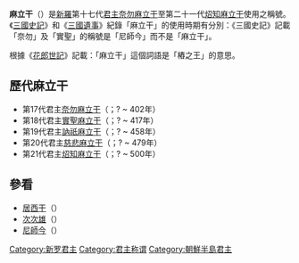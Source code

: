 '''麻立干'''（{{lang|ko|'''마립간'''}}）是[[新羅|新羅]]第十七代[[君主|君主]][[奈勿麻立干|奈勿麻立干]]至第二十一代[[炤知麻立干|炤知麻立干]]使用之稱號。《[[三國史記|三國史記]]》和《[[三國遺事|三國遺事]]》紀錄「麻立干」的使用時期有分別：《三國史記》記載「奈勿」及「實聖」的稱號是「尼師今」而不是「麻立干」。

根據《[[花郎世記|花郎世記]]》記載：「麻立干」這個詞語是「樁之王」的意思。

==歷代麻立干==
*第17代君主[[奈勿麻立干|奈勿麻立干]]（{{lang|ko|내물 마립간}}；? ~ 402年）
*第18代君主[[實聖麻立干|實聖麻立干]]（{{lang|ko|실성 마립간}}；? ~ 417年）
*第19代君主[[訥祇麻立干|訥祇麻立干]]（{{lang|ko|눌지 마립간}}；? ~ 458年）
*第20代君主[[慈悲麻立干|慈悲麻立干]]（{{lang|ko|자비 마립간}}；? ~ 479年）
*第21代君主[[炤知麻立干|炤知麻立干]]（{{lang|ko|소지 마립간}}；? ~ 500年）

==參看==
* [[居西干|居西干]]（{{lang|ko|거서간}}）
* [[次次雄|次次雄]]（{{lang|ko|차차웅}}）
* [[尼師今|尼師今]]（{{lang|ko|이사금}}）

[[Category:新罗君主|Category:新罗君主]]
[[Category:君主称谓|Category:君主称谓]]
[[Category:朝鮮半島君主|Category:朝鮮半島君主]]